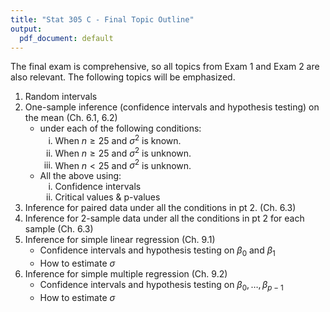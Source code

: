 ```yaml
---
title: "Stat 305 C - Final Topic Outline"
output:
  pdf_document: default
---
```


The final exam is comprehensive, so all topics from Exam 1 and Exam 2 are also relevant. The following topics will be emphasized.

1. Random intervals
2. One-sample inference (confidence intervals and hypothesis testing) on the mean (Ch. 6.1, 6.2)
    - under each of the following conditions: 
        i) When $n \ge 25$ and $\sigma^2$ is known.
        i) When $n \ge 25$ and $\sigma^2$ is unknown.
        i) When $n < 25$ and $\sigma^2$ is unknown.
    - All the above using:
        i) Confidence intervals
        i) Critical values & p-values
3. Inference for paired data under all the conditions in pt 2. (Ch. 6.3)
4. Inference for 2-sample data under all the conditions in pt 2 for each sample (Ch. 6.3)
5. Inference for simple linear regression (Ch. 9.1)
    - Confidence intervals and hypothesis testing on $\beta_0$ and $\beta_1$
    - How to estimate $\sigma$
6. Inference for simple multiple regression (Ch. 9.2)
    - Confidence intervals and hypothesis testing on $\beta_0, \dots, \beta_{p-1}$
    - How to estimate $\sigma$